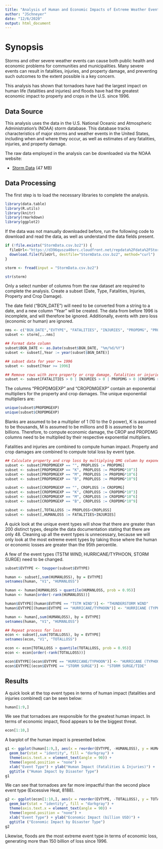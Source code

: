 ```yaml
---
title: "Analysis of Human and Economic Impacts of Extreme Weather Events"
author: "JSchneyer"
date: "12/6/2020"
output: html_document
---
```


# Synopsis

Storms and other severe weather events can cause both public health and economic problems for communities and municipalities. Many severe events can result in fatalities, injuries, and property damage, and preventing such outcomes to the extent possible is a key concern.

This analysis has shown that tornadoes have had the largest impact on human life (fatalities and injuries) and floods have had the greatest economic impact to property and crops in the U.S. since 1996.

## Data Source

This analysis uses the data in the U.S. National Oceanic and Atmospheric Administration's (NOAA) storm database. This database tracks characteristics of major storms and weather events in the United States, including when and where they occur, as well as estimates of any fatalities, injuries, and property damage. 

The raw data employed in the analysis can be downloaded via the NOAA website:

* [Storm Data](https://d396qusza40orc.cloudfront.net/repdata%2Fpeer2_doc%2Fpd01016005curr.pdf) (47 MB)

## Data Processing

The first step is to load the necessary libraries to complete the analysis.

```r
library(data.table)
library(R.utils)
library(knitr)
library(rmarkdown)
library(ggplot2)
```

If the data was not manually downloaded before, run the following code to download and read the data, as well as understand the data fields present. 

```r
if (!file.exists("StormData.csv.bz2")) {
  fileUrl<-"https://d396qusza40orc.cloudfront.net/repdata%2Fdata%2FStormData.csv.bz2"
  download.file(fileUrl, destfile="StormData.csv.bz2", method="curl")
}

storm <- fread(input = "StormData.csv.bz2")

str(storm)
```

Only a select number of columns from the raw dataset are required to complete the analysis. Create a subset (Date, Type, Fatalities, Injuries, Property and Crop Damage). 

The date field ("BGN_DATE") will need to be converted from a string to a date, and a new column "Year" will be created. The data from before 1996 is incomplete, and will therefore be ignored. Additionally, events with zero loss (economic or human) are ignored.

```r
nms <- c("BGN_DATE","EVTYPE", "FATALITIES", "INJURIES", "PROPDMG", "PROPDMGEXP", "CROPDMG", "CROPDMGEXP")
subset <- storm[,..nms]

## Format date column
subset$BGN_DATE <- as.Date(subset$BGN_DATE, "%m/%d/%Y")
subset <- subset[,Year := year(subset$BGN_DATE)]

## subset data for year >= 1996
subset <- subset[Year >= 1996]

## Remove rows with zero property or crop damage, fatalities or injuries
subset <- subset[FATALITIES > 0 | INJURIES > 0 | PROPDMG > 0 |CROPDMG > 0]
```

The columns "PROPDMGEXP" and "CROPDMGEXP" contain an exponential multipliers for the property and crop damages. The unique exponential multipliers are:

```r
unique(subset$PROPDMGEXP)
unique(subset$CROPDMGEXP)
```

Blanks are assumed to be a multiplier of 1 (10 to the 0 power), K is assumed to be thousands, M is assumed to be millions and B is assumed to be billions. Therefore, to compute economic damage, the CROP and PROPDMG columns need to be multiplied by their respective exponential multipliers.

Fatalities and injuries are combined to compute human impact. Property and crop damages are combined to compute total loss by event type.

```r
## Calculate property and crop loss by multiplying DMG column by exponent. Sum PROP and CROP LOSS to get TOTAL LOSS
subset <- subset[PROPDMGEXP == "", PROPLOSS := PROPDMG]
subset <- subset[PROPDMGEXP == "K", PROPLOSS := PROPDMG*10^3]
subset <- subset[PROPDMGEXP == "M", PROPLOSS := PROPDMG*10^6]
subset <- subset[PROPDMGEXP == "B", PROPLOSS := PROPDMG*10^9]

subset <- subset[CROPDMGEXP == "", CROPLOSS := CROPDMG]
subset <- subset[CROPDMGEXP == "K", CROPLOSS := CROPDMG*10^3]
subset <- subset[CROPDMGEXP == "M", CROPLOSS := CROPDMG*10^6]
subset <- subset[CROPDMGEXP == "B", CROPLOSS := CROPDMG*10^9]

subset <- subset[,TOTALLOSS := PROPLOSS+CROPLOSS]
subset <- subset[,HUMANLOSS := FATALITIES+INJURIES]
```

A quick look at the unique event types will show that there are greater than 200 distinct types, despite the data documentation stating that there are only 48. Cleaning up all the event types is unnecessary, because we will only look at the most extreme event types by taking those where the human or economic losses are greater than the 95th percentile.

A few of the event types (TSTM WIND, HURRICANE/TYPHOON, STORM SURGE) need to be changed.

```r
subset$EVTYPE <- toupper(subset$EVTYPE)

human <- subset[,sum(HUMANLOSS), by = EVTYPE]
setnames(human, "V1", "HUMANLOSS")

human <- human[HUMANLOSS > quantile(HUMANLOSS, prob = 0.95)]
human <- human[order(-rank(HUMANLOSS))]

human$EVTYPE[(human$EVTYPE == "TSTM WIND")] <- "THUNDERSTORM WIND"
human$EVTYPE[(human$EVTYPE == "HURRICANE/TYPHOON")] <- "HURRICANE (TYPHOON)"

human <- human[,sum(HUMANLOSS), by = EVTYPE]
setnames(human, "V1", "HUMANLOSS")

## Repeat process for loss
econ <- subset[,sum(TOTALLOSS), by = EVTYPE]
setnames(econ, "V1", "TOTALLOSS")

econ <- econ[TOTALLOSS > quantile(TOTALLOSS, prob = 0.95)]
econ <- econ[order(-rank(TOTALLOSS))]

econ$EVTYPE[(econ$EVTYPE == "HURRICANE/TYPHOON")] <- "HURRICANE (TYPHOON)"
econ$EVTYPE[(econ$EVTYPE == "STORM SURGE")] <- "STORM SURGE/TIDE"
```

## Results

A quick look at the top event types in terms of human impact (fatalities and injuries combined) can be seen below:

```r
human[1:9,]
```

We see that tornadoes are responsible for the greatest human impact. In terms of economic impact, flood appears to be the biggest threat.

```r
econ[1:10,]
```

A barplot of the human impact is presented below.
```r
g1 <- ggplot(human[1:9,], aes(x = reorder(EVTYPE, -HUMANLOSS), y = HUMANLOSS)) +
  geom_bar(stat = "identity", fill = "darkgray") +
  theme(axis.text.x = element_text(angle = 90)) +
  theme(legend.position = "none") +
  xlab("Event Type") + ylab("Human Impact (Fatalities & Injuries)") +
  ggtitle ("Human Impact by Disaster Type")
g1
```

We can see that tornadoes are far more impactful than the second place event type (Excessive Heat, 8188).

```r
g2 <- ggplot(econ[1:10,], aes(x = reorder(EVTYPE, -TOTALLOSS), y = TOTALLOSS/(10^9))) +
  geom_bar(stat = "identity", fill = "darkgray") +
  theme(axis.text.x = element_text(angle = 90)) +
  theme(legend.position = "none") +
  xlab("Event Type") + ylab("Economic Impact (billion USD)") +
  ggtitle ("Economic Impact by Disaster Type")
g2
```

Likewise, floods are the most extreme event type in terms of economic loss, generating more than 150 billion of loss since 1996.